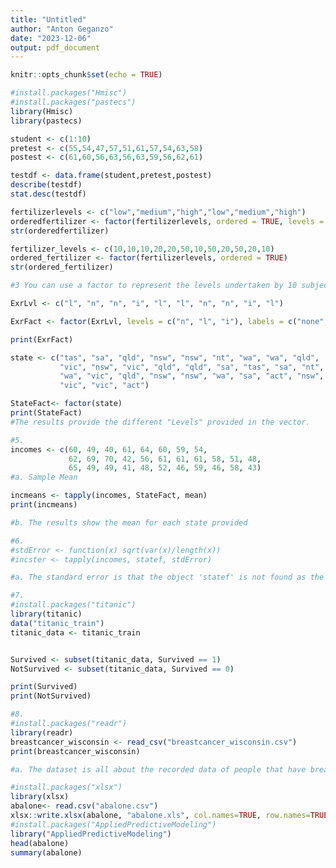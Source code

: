 ---
title: "Untitled"
author: "Anton Geganzo"
date: "2023-12-06"
output: pdf_document
---

```{r setup, include=FALSE}
knitr::opts_chunk$set(echo = TRUE)
```

```{r N1}
#install.packages("Hmisc")
#install.packages("pastecs")
library(Hmisc)
library(pastecs)

student <- c(1:10)
pretest <- c(55,54,47,57,51,61,57,54,63,58)
postest <- c(61,60,56,63,56,63,59,56,62,61)

testdf <- data.frame(student,pretest,postest)
describe(testdf)
stat.desc(testdf)
```

```{r N2}
fertilizerlevels <- c("low","medium","high","low","medium","high")
orderedfertilizer <- factor(fertilizerlevels, ordered = TRUE, levels = c("low","medium","high"))
str(orderedfertilizer)

fertilizer_levels <- c(10,10,10,20,20,50,10,50,20,50,20,10)
ordered_fertilizer <- factor(fertilizerlevels, ordered = TRUE)
str(ordered_fertilizer)

```

```{r N3}

#3 You can use a factor to represent the levels undertaken by 10 subjects.

ExrLvl <- c("l", "n", "n", "i", "l", "l", "n", "n", "i", "l")

ExrFact <- factor(ExrLvl, levels = c("n", "l", "i"), labels = c("none", "light", "intense"))

print(ExrFact)
```

```{r N4}

state <- c("tas", "sa", "qld", "nsw", "nsw", "nt", "wa", "wa", "qld",
           "vic", "nsw", "vic", "qld", "qld", "sa", "tas", "sa", "nt",
           "wa", "vic", "qld", "nsw", "nsw", "wa", "sa", "act", "nsw",
           "vic", "vic", "act")

StateFact<- factor(state)
print(StateFact)
#The results provide the different "Levels" provided in the vector.
```

```{r N5}
#5.
incomes <- c(60, 49, 40, 61, 64, 60, 59, 54,
             62, 69, 70, 42, 56, 61, 61, 61, 58, 51, 48,
             65, 49, 49, 41, 48, 52, 46, 59, 46, 58, 43)
#a. Sample Mean

incmeans <- tapply(incomes, StateFact, mean)
print(incmeans)

#b. The results show the mean for each state provided 
```

```{r N6}
#6.
#stdError <- function(x) sqrt(var(x)/length(x))
#incster <- tapply(incomes, statef, stdError)

#a. The standard error is that the object 'statef' is not found as the vector was named as 'state'.
```

```{r N7}
#7.
#install.packages("titanic")
library(titanic)
data("titanic_train")
titanic_data <- titanic_train


Survived <- subset(titanic_data, Survived == 1)
NotSurvived <- subset(titanic_data, Survived == 0)

print(Survived)
print(NotSurvived)
```

```{r N8}
#8.
#install.packages("readr")
library(readr)
breastcancer_wisconsin <- read_csv("breastcancer_wisconsin.csv")
print(breastcancer_wisconsin)

#a. The dataset is all about the recorded data of people that have breast cancer and its characteristics.


```

``` {r num9}
#install.packages("xlsx")
library(xlsx)
abalone<- read.csv("abalone.csv")
xlsx::write.xlsx(abalone, "abalone.xls", col.names=TRUE, row.names=TRUE, sheetName="sample")
#install.packages("AppliedPredictiveModeling")
library("AppliedPredictiveModeling")
head(abalone)
summary(abalone)
```